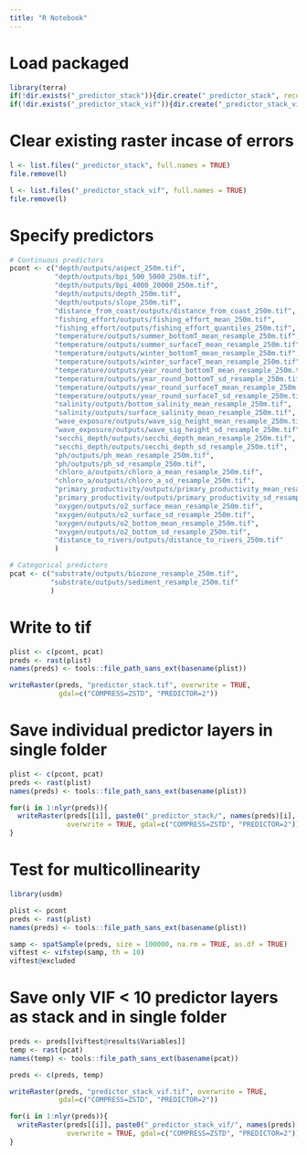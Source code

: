 ```yaml
---
title: "R Notebook"
---
```


# Load packaged
```r
library(terra)
if(!dir.exists("_predictor_stack")){dir.create("_predictor_stack", recursive = TRUE)}
if(!dir.exists("_predictor_stack_vif")){dir.create("_predictor_stack_vif", recursive = TRUE)}
```
# Clear existing raster incase of errors
```r
l <- list.files("_predictor_stack", full.names = TRUE)
file.remove(l)

l <- list.files("_predictor_stack_vif", full.names = TRUE)
file.remove(l)
```

# Specify predictors
```r
# Continuous predictors
pcont <- c("depth/outputs/aspect_250m.tif",
           "depth/outputs/bpi_500_5000_250m.tif",
           "depth/outputs/bpi_4000_20000_250m.tif",
           "depth/outputs/depth_250m.tif",
           "depth/outputs/slope_250m.tif",
           "distance_from_coast/outputs/distance_from_coast_250m.tif",
           "fishing_effort/outputs/fishing_effort_mean_250m.tif",
           "fishing_effort/outputs/fishing_effort_quantiles_250m.tif",
           "temperature/outputs/summer_bottomT_mean_resample_250m.tif",
           "temperature/outputs/summer_surfaceT_mean_resample_250m.tif",
           "temperature/outputs/winter_bottomT_mean_resample_250m.tif",
           "temperature/outputs/winter_surfaceT_mean_resample_250m.tif",
           "temperature/outputs/year_round_bottomT_mean_resample_250m.tif",
           "temperature/outputs/year_round_bottomT_sd_resample_250m.tif",
           "temperature/outputs/year_round_surfaceT_mean_resample_250m.tif",
           "temperature/outputs/year_round_surfaceT_sd_resample_250m.tif",
           "salinity/outputs/bottom_salinity_mean_resample_250m.tif",
           "salinity/outputs/surface_salinity_mean_resample_250m.tif",
           "wave_exposure/outputs/wave_sig_height_mean_resample_250m.tif",
           "wave_exposure/outputs/wave_sig_height_sd_resample_250m.tif",
           "secchi_depth/outputs/secchi_depth_mean_resample_250m.tif",
           "secchi_depth/outputs/secchi_depth_sd_resample_250m.tif",
           "ph/outputs/ph_mean_resample_250m.tif",
           "ph/outputs/ph_sd_resample_250m.tif",
           "chloro_a/outputs/chloro_a_mean_resample_250m.tif",
           "chloro_a/outputs/chloro_a_sd_resample_250m.tif",
           "primary_productivity/outputs/primary_productivity_mean_resample_250m.tif",
           "primary_productivity/outputs/primary_productivity_sd_resample_250m.tif",
           "oxygen/outputs/o2_surface_mean_resample_250m.tif",
           "oxygen/outputs/o2_surface_sd_resample_250m.tif",
           "oxygen/outputs/o2_bottom_mean_resample_250m.tif",
           "oxygen/outputs/o2_bottom_sd_resample_250m.tif",
           "distance_to_rivers/outputs/distance_to_rivers_250m.tif"
           )

# Categorical predictors
pcat <- c("substrate/outputs/biozone_resample_250m.tif",
          "substrate/outputs/sediment_resample_250m.tif"
          )
```


# Write to tif
```r
plist <- c(pcont, pcat)
preds <- rast(plist)
names(preds) <- tools::file_path_sans_ext(basename(plist))

writeRaster(preds, "predictor_stack.tif", overwrite = TRUE, 
            gdal=c("COMPRESS=ZSTD", "PREDICTOR=2"))
```

# Save individual predictor layers in single folder
```r
plist <- c(pcont, pcat)
preds <- rast(plist)
names(preds) <- tools::file_path_sans_ext(basename(plist))

for(i in 1:nlyr(preds)){
  writeRaster(preds[[i]], paste0("_predictor_stack/", names(preds)[i], ".tif"), 
              overwrite = TRUE, gdal=c("COMPRESS=ZSTD", "PREDICTOR=2"))
}
```

# Test for multicollinearity
```r
library(usdm)

plist <- pcont
preds <- rast(plist)
names(preds) <- tools::file_path_sans_ext(basename(plist))

samp <- spatSample(preds, size = 100000, na.rm = TRUE, as.df = TRUE)
viftest <- vifstep(samp, th = 10)
viftest@excluded
```

# Save only VIF < 10 predictor layers as stack and in single folder
```r
preds <- preds[[viftest@results$Variables]]
temp <- rast(pcat)
names(temp) <- tools::file_path_sans_ext(basename(pcat))

preds <- c(preds, temp)

writeRaster(preds, "predictor_stack_vif.tif", overwrite = TRUE, 
            gdal=c("COMPRESS=ZSTD", "PREDICTOR=2"))

for(i in 1:nlyr(preds)){
  writeRaster(preds[[i]], paste0("_predictor_stack_vif/", names(preds)[i], ".tif"), 
              overwrite = TRUE, gdal=c("COMPRESS=ZSTD", "PREDICTOR=2"))
}
```


